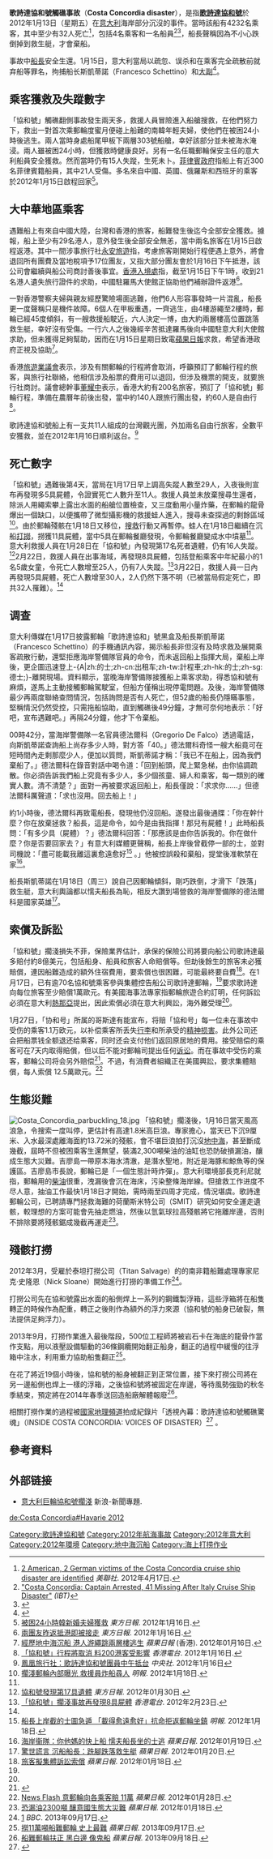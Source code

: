 {{多個問題|
{{inappropriate tone|time=2014-04-30T03:46:24+00:00}}
{{更新|time=2013-12-14T10:14:11+00:00}}
{{globalize}}
}}
{{NoteTA
|G1=Unit
}}
{{coord|42.365347|N|10.921400|E|display=title}}
{{Infobox
| above       = 歌詩達協和號觸礁事故
| image       = [[File:Collision_of_Costa_Concordia_5_crop.jpg|270px]]
| caption     = 部分沉沒的歌詩達協和號
| label1      = 事件
| data1       = [[歌詩達協和號|歌詩達協和號]]觸礁事故
| label2      = 原因
| data2       = [[觸礁|觸礁]]
| label3      = 地點
| data3       ={{意大利}}[[吉廖島|吉廖島]]<br/>{{coord|42.36486|N|10.92124|E}}
| label4      = 日期
| data4       = 2012年1月13日 21:30 UTC+1 
| label5      = 登船乘客
| data5       = 4,232
| label6      = 死亡
| data6       = 32<ref name="32dead"/>
| label7      = 受傷
| data7       = 64<ref name="32dead"/>
| label8      = 失蹤
| data8       = 
| label9      = 獲救
| data9       = 大約 4,212
}}
{{Location map+|Italy|width=250|float=right|caption=歌詩達協和號觸礁事故|places=
{{Location map~|Italy|lat_deg=42|lat_min=21|lat_sec=55.25|lon_deg=10|lon_min=55|lon_sec=17.04|position=left|label=船難位置|mark=Gfi-set01-lost-ship.png|marksize=15}}
{{Location map~|Italy|lat_deg=42|lat_min=06|lat_sec=00|lon_deg=11|lon_min=48|lon_sec=00|position=right|label=[[奇维塔韦基亚|奇维塔韦基亚]]}}
{{Location map~|Italy|lat_deg=44|lat_min=18|lat_sec=00|lon_deg=8|lon_min=29|lon_sec=00|position=right|label=[[萨沃纳|萨沃纳]]}}
}}

'''歌詩達協和號觸礁事故'''（'''Costa Concordia disaster'''），是指'''[[歌詩達協和號|歌詩達協和號]]'''於2012年1月13日（星期五）在[[意大利|意大利]]海岸部分沉沒的事件。當時該船有4232名乘客，其中至少有32人死亡<ref name="32dead">[http://www.washingtonpost.com/world/europe/2-german-2-american-victims-of-costa-concordia-cruise-ship-disaster-identified/2012/04/17 2 American, 2 German victims of the Costa Concordia cruise ship disaster are identified]{{Dead link}} ''美聯社''. 2012年4月17日.</ref>，包括4名乘客和一名船員<ref name=ibt42injured>[http://www.ibtimes.com/articles/281853/20120114/costa-concordia-captain-arrested-italy-cruise-ship.htm "Costa Concordia: Captain Arrested, 41 Missing After Italy Cruise Ship Disaster"] {{Wayback|url=http://www.ibtimes.com/articles/281853/20120114/costa-concordia-captain-arrested-italy-cruise-ship.htm |date=20120116040533 }} ''(IBT)''</ref><ref name=bbc2rescued>{{cite news |url=http://www.bbc.co.uk/news/world-europe-16564789 |title=Italy probes sinking of cruise ship Costa Concordia |date=2012年1月14日 |work=BBC |accessdate=2012年1月15日 |archiveurl=https://www.webcitation.org/64hLyP5kH?url=http://www.bbc.co.uk/news/world-europe-16564789 |archivedate=2012年1月15日 |deadurl=yes }}</ref>，船長聲稱因為不小心跌倒掉到救生艇，才會棄船。

事故中[[船長|船長]]安全生還。1月15日，意大利當局以疏忽、误杀和在乘客完全疏散前就弃船等罪名，拘捕船长斯凱蒂諾（Francesco Schettino）和[[大副|大副]]<ref>{{cite web |url=http://www.zaobao.com/gj/gj120116_002.shtml |language= |title="协和号"游轮触礁搁浅 船长因疏忽误杀等罪被捕 |publisher=联合早报 |date=2012年1月16日 |accessdate= |archive-date=2012年1月16日 |archive-url=https://web.archive.org/web/20120116041240/http://www.zaobao.com/gj/gj120116_002.shtml |dead-url=no }}</ref>。

==乘客獲救及失蹤數字==
「協和號」觸礁翻側事故發生兩天多，救援人員冒險進入船艙搜救，在他們努力下，救出一對首次乘郵輪度蜜月便碰上船難的南韓年輕夫婦，使他們在被困24小時後逃生。兩人當時身處船尾甲板下兩層303號船艙，幸好該部分並未被海水淹浸。兩人雖被困24小時，但獲救時健康良好。另有一名任職郵輪保安主任的意大利船員安全獲救。然而當時仍有15人失蹤，生死未卜。[[菲律賓政府|菲律賓政府]]指船上有近300名菲律賓籍船員，其中21人受傷。多名來自中國、英國、俄羅斯和西班牙的乘客於2012年1月15日啟程回家<ref>[http://orientaldaily.on.cc/cnt/news/20120116/00176_005.html 被困24小時韓新婚夫婦獲救] {{Wayback|url=http://orientaldaily.on.cc/cnt/news/20120116/00176_005.html |date=20120118215808 }} ''東方日報''. 2012年1月16日.</ref>。

==大中華地區乘客==
遇難船上有來自中國大陸，台灣和香港的旅客，船難發生後迄今全部安全獲救。據報，船上至少有29名港人，意外發生後全部安全無恙，當中兩名旅客在1月15日啟程返港。其中一間涉事旅行社[[永安旅遊|永安旅遊]]指，考慮旅客剛開始行程便遇上意外，將會退回所有團費及當地稅項予17位團友，又指大部分團友會於1月16日下午抵港，該公司會繼續與船公司商討善後事宜。[[香港入境處|香港入境處]]指，截至1月15日下午1時，收到21名港人遺失旅行證件的求助，中國駐羅馬大使館正協助他們補辦證件返港<ref>[http://orientaldaily.on.cc/cnt/news/20120116/00176_004.html 兩團友昨返抵港即被接走] {{Wayback|url=http://orientaldaily.on.cc/cnt/news/20120116/00176_004.html |date=20120118215801 }} ''東方日報''. 2012年1月16日.</ref>。

一對香港警察夫婦與親友經歷驚險場面逃難，他們6人形容事發時一片混亂，船長更一度聲稱只是機件故障。6個人在甲板重遇，一齊逃生，由4樓游繩至2樓時，郵輪已經45度傾斜，有一艘救援船駛近，六人決定一博，由大約兩層樓高位置跳落救生艇，幸好沒有受傷。一行六人之後幾經辛苦抵達羅馬後向中國駐意大利大使館求助，但未獲得足夠幫助，因而在1月15日星期日致電[[蘋果日報_(香港)|蘋果日報]]求救，希望香港政府正視及協助<ref>[http://hk.apple.nextmedia.com/template/apple/art_main.php?iss_id=20120116&sec_id=15335&subsec_id=15339&art_id=15986031 經歷地中海沉船 港人游繩跳兩層樓逃生] {{Wayback|url=http://hk.apple.nextmedia.com/template/apple/art_main.php?iss_id=20120116&sec_id=15335&subsec_id=15339&art_id=15986031 |date=20120119044047 }} ''蘋果日報'' (香港). 2012年01月16日.</ref>。

香港[[香港旅遊業議會|旅遊業議會]]表示，涉及有關郵輪的行程將會取消，呼籲預訂了郵輪行程的旅客，與旅行社聯絡，他相信涉及船票的費用可以退回，但涉及機票的開支，就要旅行社商討。議會總幹事[[董耀中|董耀中]]表示，香港大約有200名旅客，預訂了「協和號」郵輪行程，準備在農曆年前後出發，當中約140人跟旅行團出發，約60人是自由行<ref>[http://rthk.hk/rthk/news/expressnews/news.htm?expressnews&20120116&55&812118 「協和號」行程將取消 料200港客受影響] ''香港電台''. 2012年1月16日.</ref>。

歌詩達協和號船上有一支共11人組成的台灣觀光團，外加兩名自由行旅客，全數平安獲救，並在2012年1月16日順利返台。<ref>[http://tw.news.yahoo.com/%E9%B3%B3%E5%87%B0-%E6%AD%8C%E8%A9%A9%E9%81%94%E5%8D%94%E5%92%8C%E8%99%9F%E5%9C%98%E5%93%A1%E5%8D%88%E6%8A%B5%E5%8F%B0-030819708.html 鳳凰旅行社：歌詩達協和號團員中午抵台] {{Wayback|url=http://tw.news.yahoo.com/%E9%B3%B3%E5%87%B0-%E6%AD%8C%E8%A9%A9%E9%81%94%E5%8D%94%E5%92%8C%E8%99%9F%E5%9C%98%E5%93%A1%E5%8D%88%E6%8A%B5%E5%8F%B0-030819708.html |date=20140103004430 }} ''中央社''. 2012年1月16日</ref>

==死亡數字==
「協和號」遇難後第4天，當局在1月17日早上調高失蹤人數至29人，入夜後則宣布再發現多5具屍體，令證實死亡人數升至11人。救援人員並未放棄搜尋生還者，除派人用繩索攀上露出水面的船艙位置檢查，又三度動用小量炸藥，在郵輪的龍骨爆出一個缺口，以便攜帶了微型攝影機的救援蛙人進入，搜尋未查探過的剩餘區域<ref>[http://news.mingpao.com/20120118/tba2.htm 擱淺郵輪內部曝光 救援員炸船尋人] {{Wayback|url=http://news.mingpao.com/20120118/tba2.htm |date=20120121011642 }} ''明報''. 2012年1月18日.</ref>。由於郵輪殘骸在1月18日又移位，[[搜救|搜救]]行動又再暫停。蛙人在1月18日繼續在沉船[[打撈|打撈]]，撈獲11具屍體，當中5具在郵輪餐廳發現，令郵輪餐廳變成水中墳墓<ref name="滑下救生艇" />。意大利救援人員在1月28日在「協和號」內發現第17名死者遺體，仍有16人失蹤。 <ref name="第17具遺體">[http://orientaldaily.on.cc/cnt/china_world/20120130/00180_019.html?pubdate=20120130 協和號發現第17具遺體] {{Wayback|url=http://orientaldaily.on.cc/cnt/china_world/20120130/00180_019.html?pubdate=20120130 |date=20160304193225 }} ''東方日報''. 2012年01月30日.</ref>2月22日，救援人員在出事海域，再發現8具屍體，包括登船乘客中年紀最小的1名5歲女童，令死亡人數增至25人，仍有7人失蹤。<ref name="25dead">[http://rthk.hk/rthk/news/expressnews/news.htm?expressnews&20120223&55&820663 「協和號」擱淺事故再發現8具屍體] {{Wayback|url=http://rthk.hk/rthk/news/expressnews/news.htm?expressnews&20120223&55&820663 |date=20161104014224 }} ''香港電台''. 2012年2月23日.</ref>3月22日，救援人員一日內再發現5具屍體，死亡人數增至30人，2人仍然下落不明（已被當局假定死亡，即共32人罹難）。<ref name="32dead" />

== 调查 ==
意大利傳媒在1月17日披露郵輪「歌詩達協和」號黑盒及船長斯凱蒂諾（Francesco Schettino）的手機通訊內容，揭示船長非但沒有及時求救及展開乘客疏散行動，還堅拒應海岸警備隊官員的命令，而未返回船上指揮大局，棄船上岸後，更企圖迅速登上-{A|zh:的士;zh-cn:出租车;zh-tw:計程車;zh-hk:的士;zh-sg:德士;}-離開現場。資料顯示，當晚海岸警備隊接獲船上乘客求助，得悉協和號有麻煩，遂馬上主動接觸郵輪駕駛室，但船方僅稱出現停電問題。及後，海岸警備隊最少再兩度聯絡查問情況，包括詢問是否有人死亡，但52歲的船長仍隱瞞事態，堅稱情況仍然受控，只需拖船協助，直到觸礁後49分鐘，才無可奈何地表示：「好吧，宣布遇難吧。」再隔24分鐘，他才下令棄船。

00時42分，當海岸警備隊一名官員德法爾科（Gregorio De Falco）透過電話，向斯凱蒂諾查詢船上尚存多少人時，對方答「40。」德法爾科奇怪一艘大船竟可在短時間內走剩那麼少人，便加以質問，斯凱蒂諾才稱：「我已不在船上，因為我們棄船了。」德法爾科在錄音對話中喝令道：「回到船頭，爬上緊急梯，由你協調疏散。你必須告訴我們船上究竟有多少人，多少個孩童、婦人和乘客，每一類別的確實人數。清不清楚？」面對一再被要求返回船上，船長僅說：「求求你……」但德法爾科厲聲道：「求也沒用。回去船上！」

約1小時後，德法爾科再致電船長，發現他仍沒回船。遂發出最後通牒：「你在幹什麼？你在放棄拯救？船長，這是命令，如今是由我指揮！那兒有屍體！」此時船長問：「有多少具（屍體）？」德法爾科回答：「那應該是由你告訴我的。你在做什麼？你是否要回家去？」有意大利媒體更聲稱，船長上岸後曾截停一部的士，並對司機說：「盡可能載我離這裏愈遠愈好<ref name="船長上岸">[http://news.mingpao.com/20120118/tba1.htm 船長上岸截的士圖急遁 「載得愈遠愈好」抗命拒返郵輪坐鎮] {{Wayback|url=http://news.mingpao.com/20120118/tba1.htm |date=20120120011334 }} ''明報''. 2012年1月18日.</ref> 。」他被控誤殺和棄船，提堂後准軟禁在家<ref name="軟禁">[http://hk.apple.nextmedia.com/template/apple/art_main.php?iss_id=20120119&sec_id=15335&subsec_id=15339&art_id=15998311 海岸衞隊：你他媽的快上船 懦夫船長坐的士逃] ''蘋果日報''. 2012年01月19日.</ref>。

船長斯凱蒂諾在1月18日（周三）說自己因郵輪傾斜，剛巧跌倒，才滑下「跌落」救生艇，意大利輿論都以懦夫船長為恥，相反大讚到場營救的海岸警備隊的德法爾科是國家英雄<ref name="滑下救生艇">[http://hk.apple.nextmedia.com/template/apple/art_main.php?iss_id=20120120&sec_id=15335&subsec_id=15339&art_id=16001319 驚世謊言 沉船船長：跣腳跌落救生艇] {{Wayback|url=http://hk.apple.nextmedia.com/template/apple/art_main.php?iss_id=20120120&sec_id=15335&subsec_id=15339&art_id=16001319 |date=20120122194949 }} ''蘋果日報''. 2012年01月20日.</ref>。

== 索償及訴訟 ==
「協和號」擱淺損失不菲，保險業界估計，承保的保險公司將要向船公司歌詩達最多賠付約8億美元，包括船身、船員和旅客人命賠償等。但劫後餘生的旅客未必獲賠償，連因船難造成的額外住宿費用，要索償也很困難，可能最終要自費<ref name="集體訴訟">[http://hk.apple.nextmedia.com/template/apple/art_main.php?iss_id=20120118&sec_id=15335&subsec_id=2756&art_id=15994505 旅客擬集體訴訟索償] {{Wayback|url=http://hk.apple.nextmedia.com/template/apple/art_main.php?iss_id=20120118&sec_id=15335&subsec_id=2756&art_id=15994505 |date=20120120182718 }} ''蘋果日報''. 2012年01月18日.</ref>。在1月17日，已有逾70名協和號乘客參與集體控告船公司歌詩達郵輪，<ref name="船長上岸" />要求歌詩達向每位旅客至少賠償1萬歐元。有美國海事法專家指郵輪旅遊合約訂明，任何訴訟必須在意大利[[熱那亞|熱那亞]]提出，因此索償必須在意大利興訟，海外難受理<ref name="集體訴訟" />。

1月27日，「协和号」所属的哥斯達有能宣布，将赔「協和号」每一位未在事故中受伤的乘客1.1万欧元，以补偿乘客所丢失[[行李|行李]]和所承受的[[精神损害|精神损害]]。此外公司还会把船票钱全额退还给乘客，同时还会支付他们返回原居地的費用。接受赔偿的乘客可在7天内取得賠償，但以后不能对郵輪司提出任何[[诉讼|诉讼]]。而在事故中受伤的乘客，郵輪公司将会另外赔偿<ref name="赔偿">{{cite web |url=http://www.zaobao.com/gj/gj120129_010.shtml |language= |title=意大利搁浅游轮乘客获赔 |publisher=联合早报 |date=2012-01-29 |accessdate= |archive-date=2012-01-29 |archive-url=https://web.archive.org/web/20120129064307/http://www.zaobao.com/gj/gj120129_010.shtml |dead-url=no }}</ref>。不過，有消費者組織正在美國興訟，要求集體賠償，每人索償 12.5萬歐元。<ref>[http://hk.apple.nextmedia.com/template/apple/art_main.php?iss_id=20120128&sec_id=15335&subsec=15339&art_id=16020931 News Flash 意郵輪向各乘客賠 11萬] ''蘋果日報''. 2012年01月28日.</ref>

== 生態災難 ==
[[File:Costa_Concordia_parbuckling_18.jpg|thumb]]
「協和號」擱淺後，1月16日當天風高浪急，令搜索一度叫停，更估計有高達1.8米高巨浪。專家擔心，當天已下沉9厘米、入水最深處離海面約13.72米的殘骸，會不堪巨浪拍打沉沒[[地中海|地中海]]，甚至斷成幾截，屆時不但被困乘客生還無望，裝滿2,300噸柴油的油缸也恐防破損漏油，釀成生態大災難。吉廖島一帶原本海水清澈，是潛水聖地，附近是海豚和鯨魚等的保護區。吉廖島市長說，郵輪已是「一個生態計時炸彈」。意大利環境部長克利尼就指，郵輪用的[[柴油|柴油]]很重，洩漏後會沉在海床，污染整條海岸線。但搶救工作进度不尽人意，抽油工作最快1月18日才開始，需時兩至四周才完成，情況堪虞。歌詩達郵輪公司，已聘請專門拯救海難的荷蘭斯米特公司（SMIT）研究如何安全運走遺骸，較理想的方案可能會先抽走燃油，然後以氫氣球拉高殘骸將它拖離岸邊，否則不排除要將殘骸鋸成幾截再運走<ref>[http://hk.apple.nextmedia.com/template/apple/art_main.php?iss_id=20120118&sec_id=15335&subsec_id=2756&art_id=15994501 恐漏油2300噸 釀意國生態大災難] {{Wayback|url=http://hk.apple.nextmedia.com/template/apple/art_main.php?iss_id=20120118&sec_id=15335&subsec_id=2756&art_id=15994501 |date=20120120182707 }} ''蘋果日報''. 2012年01月18日.</ref>。

== 殘骸打撈 ==
2012年3月，受雇於泰坦打撈公司（Titan Salvage）的的南非籍船難處理專家尼克‧史隆恩（Nick Sloane）開始進行打撈的準備工作<ref>[http://www.bbc.com/news/world-europe-24123251] {{Wayback|url=http://www.bbc.com/news/world-europe-24123251 |date=20140725105930 }} ''BBC''. 2013年09月17日.</ref>。

打撈公司先在協和號露出水面的船側焊上一系列的鋼鐵製浮箱，這些浮箱將在船隻轉正的時候作為配重，轉正之後則作為額外的浮力來源（協和號的船身已破裂，無法提供足夠浮力）。

2013年9月，打撈作業進入最後階段，500位工程師將被岩石卡在海底的龍骨作當作支點，用以液壓設備驅動的36條鋼纜開始翻正船身，翻正的過程中緩慢的往浮箱中注水，利用重力協助船隻翻正<ref>[http://www.appledaily.com.tw/appledaily/article/international/20130917/35299743/ 撈11萬噸船難郵輪 史上最難] {{Wayback|url=http://www.appledaily.com.tw/appledaily/article/international/20130917/35299743/ |date=20140421084513 }} ''蘋果日報''. 2013年09月17日.</ref>。

在花了將近19個小時後，協和號的船身被翻正到正常位置，接下來打撈公司將在另一邊船側也焊上一樣的浮箱，之後協和號將被固定在岸邊，等待風勢強勁的秋冬季結束，預定將在2014年春季送回造船廠解體報廢<ref>[http://www.appledaily.com.tw/appledaily/article/international/20130918/35301867/ 船難郵輪扶正 黑白邊 像鬼船] {{Wayback|url=http://www.appledaily.com.tw/appledaily/article/international/20130918/35301867/ |date=20130923044126 }} ''蘋果日報''. 2013年09月18日.</ref>。

相關打撈作業的過程被[[國家地理頻道|國家地理頻道]]拍成紀錄片「透視內幕：歌詩達協和號觸礁驚魂」（INSIDE COSTA CONCORDIA: VOICES OF DISASTER）<ref>{{Cite web |url=http://natgeotv.com/hk/inside-costa-concordia-voices-of-disaster/about |title=存档副本 |accessdate=2014-04-23 |archive-date=2016-03-04 |archive-url=https://web.archive.org/web/20160304202145/http://natgeotv.com/hk/inside-costa-concordia-voices-of-disaster/about |dead-url=no }}</ref> 。

==參考資料==
{{reflist}}

==外部链接==
{{commonscat-inline|January 2012 grounding of the Costa Concordia (ship, 2006)|歌詩達協和號觸礁事故}}
*[https://web.archive.org/web/20120117205318/http://news.sina.com.hk/cgi-bin/nw/focus.cgi?id=1334 意大利巨輪協和號擱淺] 新浪-新聞專題.

[[Category:歌詩達協和號|Category:歌詩達協和號]]
[[Category:2012年航海事故|Category:2012年航海事故]]
[[Category:2012年意大利|Category:2012年意大利]]
[[Category:2012年環境|Category:2012年環境]]
[[Category:地中海沉船|Category:地中海沉船]]
[[Category:海上打捞作业|Category:海上打捞作业]]

[[de:Costa_Concordia#Havarie_2012|de:Costa Concordia#Havarie 2012]]